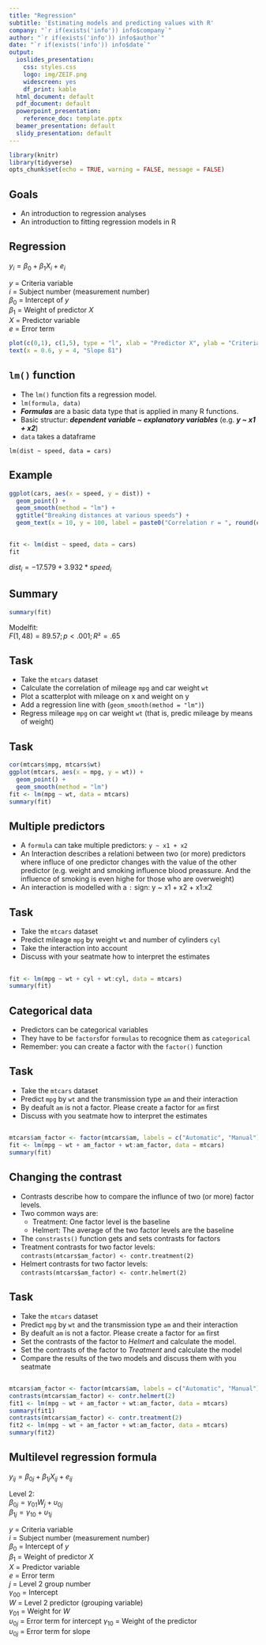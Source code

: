```yaml
---
title: "Regression"
subtitle: 'Estimating models and predicting values with R'
company: "`r if(exists('info')) info$company`"
author: "`r if(exists('info')) info$author`"
date: "`r if(exists('info')) info$date`"
output:
  ioslides_presentation: 
    css: styles.css
    logo: img/ZEIF.png
    widescreen: yes
    df_print: kable
  html_document: default
  pdf_document: default
  powerpoint_presentation:
    reference_doc: template.pptx
  beamer_presentation: default
  slidy_presentation: default
---
```


```r
library(knitr)
library(tidyverse)
opts_chunk$set(echo = TRUE, warning = FALSE, message = FALSE)
```

## Goals {.emphasized data-background=img/DEFOCUSED.png data-background-size=cover .flexbox .vcenter}

- An introduction to regression analyses
- An introduction to fitting regression models in R




## Regression {.columns-2 .smaller}

$y_i = \beta_0 + \beta_1X_i + e_i$


$y$ = Criteria variable  
$i$ = Subject number (measurement number)  
$\beta_0$ = Intercept of $y$  
$\beta_1$ = Weight of predictor $X$  
$X$ = Predictor variable  
$e$ = Error term  

<p class="forceBreak"></p>

```r
plot(c(0,1), c(1,5), type = "l", xlab = "Predictor X", ylab = "Criteria Y", ylim = c(0,5))
text(x = 0.6, y = 4, "Slope ß1")

```



## `lm()` function

- The `lm()` function fits a regression model.
- `lm(formula, data)`
- ***Formulas*** are a basic data type that is applied in many R functions.
- Basic structur:  ***dependent variable ~ explanatory variables***  (e.g. ***y ~ x1 + x2***)
- `data` takes a dataframe

`lm(dist ~ speed, data = cars)`

## Example

```r
ggplot(cars, aes(x = speed, y = dist)) +
  geom_point() +
  geom_smooth(method = "lm") +
  ggtitle("Breaking distances at various speeds") + 
  geom_text(x = 10, y = 100, label = paste0("Correlation r = ", round(cor(cars$speed, cars$dist), 2)))
```

## 

```r
fit <- lm(dist ~ speed, data = cars)
fit
```

$dist_i = -17.579 + 3.932 * speed_i$

## Summary {.smaller}

```r
summary(fit)
```

Modelfit:  
$F(1, 48) = 89.57; p < .001 ; R² = .65$

## Task

- Take the `mtcars` dataset
- Calculate the correlation of mileage `mpg` and car weight `wt`
- Plot a scatterplot with mileage on x and weight on y
- Add a regression line with (`geom_smooth(method = "lm")`)
- Regress mileage `mpg` on car weight `wt` (that is, predic mileage by means of weight)



## Task {.columns-2 .smaller}

```r
cor(mtcars$mpg, mtcars$wt)
ggplot(mtcars, aes(x = mpg, y = wt)) + 
  geom_point() + 
  geom_smooth(method = "lm")
fit <- lm(mpg ~ wt, data = mtcars)
summary(fit)

```

## Multiple predictors

- A `formula` can take multiple predictors: `y ~ x1 + x2`
- An Interaction describes a relationi between two (or more) predictors where influce of one predictor changes with the value of the other predictor (e.g. weight and smoking  influence blood preassure. And the influence of smoking is even highe for those who are overweight)
- An interaction is modelled with a `:` sign: y ~ x1 + x2 + x1:x2

## Task

- Take the `mtcars` dataset
- Predict mileage `mpg` by weight `wt` and number of cylinders `cyl`
- Take the interaction into account
- Discuss with your seatmate how to interpret the estimates


## {.smaller}

```r
fit <- lm(mpg ~ wt + cyl + wt:cyl, data = mtcars)
summary(fit)
```

## Categorical data

- Predictors can be categorical variables
- They have to be `factors`for `formulas` to recognice them as `categorical`
- Remember: you can create a factor with the `factor()` function

## Task

- Take the `mtcars` dataset
- Predict `mpg` by `wt` and the transmission type `am` and their interaction
- By deafult `am` is not a factor. Please create a factor for `am` first
- Discuss with you seatmate how to interpret the estimates

##

```r
mtcars$am_factor <- factor(mtcars$am, labels = c("Automatic", "Manual"))
fit <- lm(mpg ~ wt + am_factor + wt:am_factor, data = mtcars)
summary(fit)
```

## Changing the contrast


- Contrasts describe how to compare the influnce of two (or more) factor levels.
- Two common ways are:
    - Treatment: One factor level is the baseline
    - Helmert: The average of the two factor levels are the baseline
- The `constrasts()` function gets and sets contrasts for factors
- Treatment contrasts for two factor levels:  
    `contrasts(mtcars$am_factor) <- contr.treatment(2)`
- Helmert contrasts for two factor levels:  
    `contrasts(mtcars$am_factor) <- contr.helmert(2)`

## Task {.smaller}
    
- Take the `mtcars` dataset
- Predict `mpg` by `wt` and the transmission type `am` and their interaction
- By deafult `am` is not a factor. Please create a factor for `am` first
- Set the contrasts of the factor to *Helmert* and calculate the model.
- Set the contrasts of the factor to *Treatment* and calculate the model
- Compare the results of the two models and discuss them with you seatmate

## 

```r
mtcars$am_factor <- factor(mtcars$am, labels = c("Automatic", "Manual"))
contrasts(mtcars$am_factor) <- contr.helmert(2)
fit1 <- lm(mpg ~ wt + am_factor + wt:am_factor, data = mtcars)
summary(fit1)
contrasts(mtcars$am_factor) <- contr.treatment(2)
fit2 <- lm(mpg ~ wt + am_factor + wt:am_factor, data = mtcars)
summary(fit2)

```


## Multilevel regression formula {.smaller}

$y_{ij} = \beta_{0j} + \beta_{1j} X_{ij} + e_{ij}$

Level 2:  
$\beta_{0j} = \gamma_{01}W_j + \upsilon_{0j}$  
$\beta_{1j} = \gamma_{10} + \upsilon_{1j}$  

$y$ = Criteria variable  
$i$ = Subject number (measurement number)  
$\beta_0$ = Intercept of $y$  
$\beta_1$ = Weight of predictor $X$  
$X$ = Predictor variable  
$e$ = Error term  
$j$ = Level 2 group number  
$\gamma_{00}$ = Intercept  
$W$ = Level 2 predictor (grouping variable)  
$\gamma_{01}$ = Weight for $W$  
$\upsilon_{0j}$ = Error term for intercept
$\gamma_{10}$ = Weight of the predictor     
$\upsilon_{0j}$ = Error term for slope  

